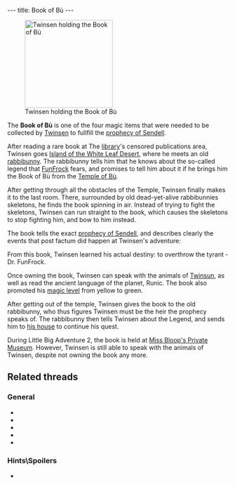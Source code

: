 ---
title: Book of Bù
---

{{Infobox Item
 |image=Book of bu1.png
 |type=reward
 |critical=yes
 |magical=yes
 |unique=yes
 |lba1=yes
 |lba2=
 |upgrades=no
 |rowposition=
 |columnposition=
 |effect=
 |effectamount=
 |purpose=
 |combattype=none
 |powerlevel=
 |rate=none
 |range=none
 |damage=none
}}
[[Image:Screenshot-lba1-movies-04_temple_of_bu-01.jpg|right|200px|thumb|Twinsen holding the Book of Bù]]

The '''Book of Bù''' is one of the four magic items that were needed to be collected by [[Twinsen]] to fullfill the [[prophecy of Sendell]].

After reading a rare book at The [[library]]'s censored publications area, Twinsen goes [[Island of the White Leaf Desert]], where he meets an old [[rabbibunny]]. The rabbibunny tells him that he knows about the so-called legend that [[FunFrock]] fears, and promises to tell him about it if he brings him the Book of Bù from the [[Temple of Bù]].

After getting through all the obstacles of the Temple, Twinsen finally makes it to the last room. There, surrounded by old dead-yet-alive rabbibunnies skeletons, he finds the book spinning in air. Instead of trying to fight the skeletons, Twinsen can run straight to the book, which causes the skeletons to stop fighting him, and bow to him instead.

The book tells the exact [[prophecy of Sendell]], and describes clearly the events that post factum did happen at Twinsen's adventure:

{{Quote
 |The day will come when someone from the present or future species will rise up and say, 'This world is mine from now on, and the key to all powers belongs to me!' This day will surely come because avarice and violence harbor in the hearts of all species of the universe. If the peril on this day is too great, the Chosen One will come forth. He will rise up against the tyrant and overthrow him. He will free and reunite the people, because throughout the years, the Chosen One's ancestors will have prepared him for his victory. They will have left information and weapons in his dwelling. The Chosen One, also known as the Heir, will, however, have to gather together four magical symbols if he hopes to be victorious: the Tunic, the Book of Bù, Sendell's Medallion and a Flask of Clear Water. On the day of peril Sendell will visit the Heir in his sleep and announce the coming of the final combat. The Heir will then have to go to the Well of Sendell where the goddess will endow her powers on him!
 |Inventory, Book of Bù
 |quoteid=434}}

From this book, Twinsen learned his actual destiny: to overthrow the tyrant - Dr. FunFrock.

Once owning the book, Twinsen can speak with the animals of [[Twinsun]], as well as read the ancient language of the planet, Runic. The book also promoted his [[magic ball|magic level]] from yellow to green.

After getting out of the temple, Twinsen gives the book to the old rabbibunny, who thus figures Twinsen must be the heir the prophecy speaks of. The rabbibunny then tells Twinsen about the Legend, and sends him to [[Twinsen's house|his house]] to continue his quest.

During Little Big Adventure 2, the book is held at [[Miss Bloop's Private Museum]]. However, Twinsen is still able to speak with the animals of Twinsen, despite not owning the book any more.

==Related threads==
===General===
* {{thread|id=8325|title=Book of Bu}}
* {{thread|id=7201|title=Eh...}}
* {{thread|id=6382|title=LBA loophole thread}}
* {{thread|id=6013|title=Future species?}}
* {{thread|id=5932|title=LBA2 Mysteries}}

===Hints\Spoilers===
* {{thread|id=1611|title=LBA 1 Help!!!!!!!}}